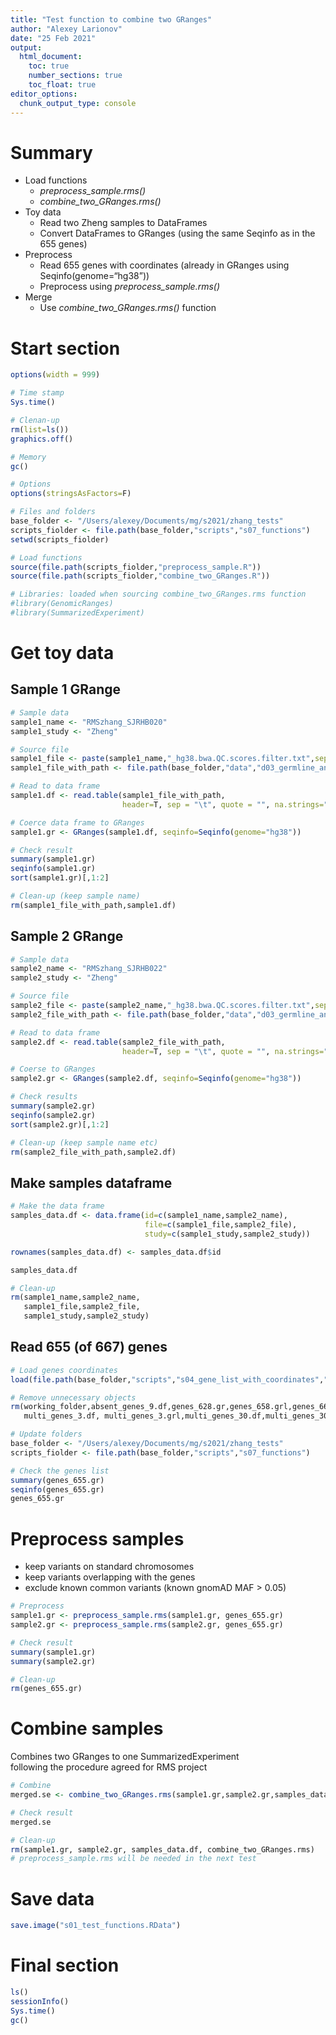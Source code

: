 ```yaml
---
title: "Test function to combine two GRanges"
author: "Alexey Larionov"
date: "25 Feb 2021"
output:
  html_document:
    toc: true
    number_sections: true
    toc_float: true
editor_options:
  chunk_output_type: console
---
```


# Summary
- Load functions  
    + *preprocess_sample.rms()*  
    + *combine_two_GRanges.rms()*  
- Toy data  
    + Read two Zheng samples to DataFrames  
    + Convert DataFrames to GRanges (using the same Seqinfo as in the 655 genes)  
- Preprocess  
    + Read 655 genes with coordinates (already in GRanges using Seqinfo(genome="hg38"))
    + Preprocess using *preprocess_sample.rms()*  
- Merge  
    + Use *combine_two_GRanges.rms()* function  

# Start section

<style>
pre {
  overflow-x: auto;
}
pre code {
  word-wrap: normal;
  white-space: pre;
}
</style>

```r
options(width = 999)
```

```r

# Time stamp
Sys.time()

# Clenan-up
rm(list=ls())
graphics.off()

# Memory
gc()

# Options
options(stringsAsFactors=F)

# Files and folders
base_folder <- "/Users/alexey/Documents/mg/s2021/zhang_tests"
scripts_fiolder <- file.path(base_folder,"scripts","s07_functions")
setwd(scripts_fiolder)

# Load functions
source(file.path(scripts_fiolder,"preprocess_sample.R"))
source(file.path(scripts_fiolder,"combine_two_GRanges.R"))

# Libraries: loaded when sourcing combine_two_GRanges.rms function
#library(GenomicRanges)
#library(SummarizedExperiment)

```

# Get toy data

## Sample 1 GRange

```r

# Sample data
sample1_name <- "RMSzhang_SJRHB020"
sample1_study <- "Zheng"

# Source file
sample1_file <- paste(sample1_name,"_hg38.bwa.QC.scores.filter.txt",sep="")
sample1_file_with_path <- file.path(base_folder,"data","d03_germline_annotated_files",sample1_file)

# Read to data frame
sample1.df <- read.table(sample1_file_with_path,
                         header=T, sep = "\t", quote = "", na.strings="-9")

# Coerce data frame to GRanges
sample1.gr <- GRanges(sample1.df, seqinfo=Seqinfo(genome="hg38"))

# Check result
summary(sample1.gr)
seqinfo(sample1.gr)
sort(sample1.gr)[,1:2]

# Clean-up (keep sample name)
rm(sample1_file_with_path,sample1.df)

```

## Sample 2 GRange

```r

# Sample data
sample2_name <- "RMSzhang_SJRHB022"
sample2_study <- "Zheng"

# Source file
sample2_file <- paste(sample2_name,"_hg38.bwa.QC.scores.filter.txt",sep="")
sample2_file_with_path <- file.path(base_folder,"data","d03_germline_annotated_files",sample2_file)

# Read to data frame
sample2.df <- read.table(sample2_file_with_path,
                         header=T, sep = "\t", quote = "", na.strings="-9")

# Coerse to GRanges
sample2.gr <- GRanges(sample2.df, seqinfo=Seqinfo(genome="hg38"))

# Check results
summary(sample2.gr)
seqinfo(sample2.gr)
sort(sample2.gr)[,1:2]

# Clean-up (keep sample name etc)
rm(sample2_file_with_path,sample2.df)

```

## Make samples dataframe

```r

# Make the data frame
samples_data.df <- data.frame(id=c(sample1_name,sample2_name),
                              file=c(sample1_file,sample2_file),
                              study=c(sample1_study,sample2_study))

rownames(samples_data.df) <- samples_data.df$id

samples_data.df

# Clean-up
rm(sample1_name,sample2_name,
   sample1_file,sample2_file,
   sample1_study,sample2_study)

```

## Read 655 (of 667) genes

```r

# Load genes coordinates
load(file.path(base_folder,"scripts","s04_gene_list_with_coordinates","s03_667_gene_coordinates.RData"))

# Remove unnecessary objects
rm(working_folder,absent_genes_9.df,genes_628.gr,genes_658.grl,genes_667.df,
   multi_genes_3.df, multi_genes_3.grl,multi_genes_30.df,multi_genes_30.grl)

# Update folders
base_folder <- "/Users/alexey/Documents/mg/s2021/zhang_tests"
scripts_fiolder <- file.path(base_folder,"scripts","s07_functions")

# Check the genes list
summary(genes_655.gr)
seqinfo(genes_655.gr)
genes_655.gr

```

# Preprocess samples

- keep variants on standard chromosomes  
- keep variants overlapping with the genes  
- exclude known common variants (known gnomAD MAF > 0.05)  

```r

# Preprocess
sample1.gr <- preprocess_sample.rms(sample1.gr, genes_655.gr)
sample2.gr <- preprocess_sample.rms(sample2.gr, genes_655.gr)

# Check result
summary(sample1.gr)
summary(sample2.gr)

# Clean-up
rm(genes_655.gr)

```

# Combine samples

Combines two GRanges to one SummarizedExperiment  
following the procedure agreed for RMS project  

```r

# Combine
merged.se <- combine_two_GRanges.rms(sample1.gr,sample2.gr,samples_data.df)

# Check result
merged.se

# Clean-up
rm(sample1.gr, sample2.gr, samples_data.df, combine_two_GRanges.rms)
# preprocess_sample.rms will be needed in the next test

```

# Save data

```r

save.image("s01_test_functions.RData")

```

# Final section

```r

ls()
sessionInfo()
Sys.time()
gc()

```
